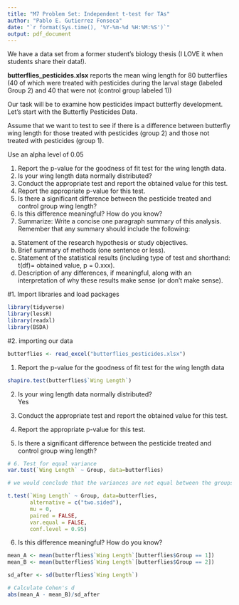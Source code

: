 ```yaml
---
title: "M7 Problem Set: Independent t-test for TAs"
author: "Pablo E. Gutierrez Fonseca"
date: "`r format(Sys.time(), '%Y-%m-%d %H:%M:%S')`"
output: pdf_document
---
```


We have a data set from a former student's biology thesis (I LOVE it when students share their data!).

**butterflies_pesticides.xlsx** reports the mean wing length for 80 butterflies (40 of which were treated with pesticides during the larval stage (labeled Group 2) and 40 that were not (control group labeled 1))

Our task will be to examine how pesticides impact butterfly development.
Let's start with the Butterfly Pesticides Data.

Assume that we want to test to see if there is a difference between butterfly wing length for those treated with pesticides (group 2) and those not treated with pesticides (group 1).

Use an alpha level of 0.05

1. Report the p-value for the goodness of fit test for the wing length data.  
2. Is your wing length data normally distributed?  
3. Conduct the appropriate test and report the obtained value for this test.  
4. Report the appropriate p-value for this test.  
5. Is there a significant difference between the pesticide treated and control group wing length?  
6. Is this difference meaningful? How do you know?  
7. Summarize:  Write a concise one paragraph summary of this analysis. Remember that any summary should include the following:  
a. Statement of the research hypothesis or study objectives.  
b. Brief summary of methods (one sentence or less).  
c. Statement of the statistical results (including type of test and shorthand: t(df)= obtained value, p = 0.xxx).  
d. Description of any differences, if meaningful, along with an interpretation of why these results make sense (or don't make sense).

#1. Import libraries and load packages
```r
library(tidyverse)
library(lessR)
library(readxl)
library(BSDA)
```


#2. importing our data
```r
butterflies <- read_excel("butterflies_pesticides.xlsx")
```

1. Report the p-value for the goodness of fit test for the wing length data  
```r
shapiro.test(butterflies$`Wing Length`)
```

2. Is your wing length data normally distributed?  
Yes

3. Conduct the appropriate test and report the obtained value for this test.
4. Report the appropriate p-value for this test.  
5. Is there a significant difference between the pesticide treated and control group wing length?
```r
# 6. Test for equal variance
var.test(`Wing Length` ~ Group, data=butterflies)

# we would conclude that the variances are not equal between the groups of butterflies.
```


```r
t.test(`Wing Length` ~ Group, data=butterflies,
       alternative = c("two.sided"),
       mu = 0, 
       paired = FALSE, 
       var.equal = FALSE,
       conf.level = 0.95)
```


6. Is this difference meaningful? How do you know?
```r
mean_A <- mean(butterflies$`Wing Length`[butterflies$Group == 1])
mean_B <- mean(butterflies$`Wing Length`[butterflies$Group == 2])

sd_after <- sd(butterflies$`Wing Length`)

# Calculate Cohen's d
abs(mean_A - mean_B)/sd_after
```
